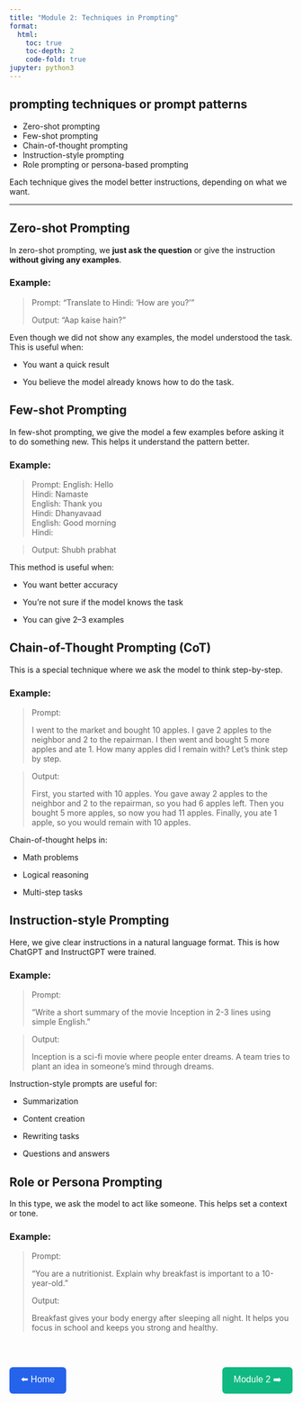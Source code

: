 ```yaml
---
title: "Module 2: Techniques in Prompting"
format:
  html:
    toc: true
    toc-depth: 2
    code-fold: true
jupyter: python3
---
```


##  prompting techniques or prompt patterns

- Zero-shot prompting
- Few-shot prompting
- Chain-of-thought prompting
- Instruction-style prompting
- Role prompting or persona-based prompting

Each technique gives the model better instructions, depending on what we want.

---

##  Zero-shot Prompting

In zero-shot prompting, we **just ask the question** or give the instruction **without giving any examples**.

###  Example:


> Prompt: "Translate to Hindi: 'How are you?'"
>  
> Output: "Aap kaise hain?"


Even though we did not show any examples, the model understood the task.
This is useful when:

- You want a quick result

- You believe the model already knows how to do the task.

## Few-shot Prompting

In few-shot prompting, we give the model a few examples before asking it to do something new. This helps it understand the pattern better.

### Example:

> Prompt:
English: Hello  
Hindi: Namaste  
English: Thank you  
Hindi: Dhanyavaad  
English: Good morning  
Hindi:

> Output:
Shubh prabhat

This method is useful when:

- You want better accuracy

- You’re not sure if the model knows the task

- You can give 2–3 examples

## Chain-of-Thought Prompting (CoT)

This is a special technique where we ask the model to think step-by-step.

### Example:
> Prompt:
>
>I went to the market and bought 10 apples. I gave 2 apples to the neighbor and 2 to the repairman. I then went and bought 5 more apples and ate 1. How many apples did I remain with?
Let's think step by step.

> Output:
>
>First, you started with 10 apples.
You gave away 2 apples to the neighbor and 2 to the repairman, so you had 6 apples left.
Then you bought 5 more apples, so now you had 11 apples.
Finally, you ate 1 apple, so you would remain with 10 apples.

Chain-of-thought helps in:

- Math problems

- Logical reasoning

- Multi-step tasks

## Instruction-style Prompting
Here, we give clear instructions in a natural language format. This is how ChatGPT and InstructGPT were trained.

### Example:

> Prompt:
>
> "Write a short summary of the movie Inception in 2-3 lines using simple English."

> Output:
>
>Inception is a sci-fi movie where people enter dreams. A team tries to plant an idea in someone’s mind through dreams.

Instruction-style prompts are useful for:

- Summarization

- Content creation

- Rewriting tasks

- Questions and answers

## Role or Persona Prompting
In this type, we ask the model to act like someone. This helps set a context or tone.


### Example:
> Prompt:
>
>"You are a nutritionist. Explain why breakfast is important to a 10-year-old."
>
>Output:
>
>Breakfast gives your body energy after sleeping all night. It helps you focus in school and keeps you strong and healthy.


<div style="display: flex; justify-content: space-between; align-items: center; margin-top: 3rem;">

  <a href="Module1.html/" style="text-decoration: none;">
    <button style="
      padding: 10px 20px;
      background-color: #2563eb;
      color: white;
      border: none;
      border-radius: 6px;
      font-size: 16px;
      cursor: pointer;
      transition: background-color 0.3s;">
      ⬅️ Home
    </button>
  </a>

  <a href="Module3.html" style="text-decoration: none;">
    <button style="
      padding: 10px 20px;
      background-color: #10b981;
      color: white;
      border: none;
      border-radius: 6px;
      font-size: 16px;
      cursor: pointer;
      transition: background-color 0.3s;">
      Module 2 ➡️
    </button>
  </a>

</div>






